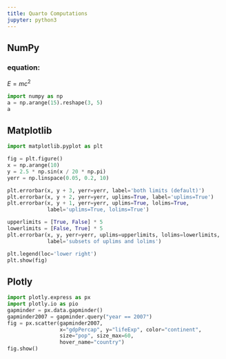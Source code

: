 ```yaml
---
title: Quarto Computations
jupyter: python3
---
```


## NumPy

### equation:
$E = mc^{2}$

```python
import numpy as np
a = np.arange(15).reshape(3, 5)
a
```

## Matplotlib

```python
import matplotlib.pyplot as plt

fig = plt.figure()
x = np.arange(10)
y = 2.5 * np.sin(x / 20 * np.pi)
yerr = np.linspace(0.05, 0.2, 10)

plt.errorbar(x, y + 3, yerr=yerr, label='both limits (default)')
plt.errorbar(x, y + 2, yerr=yerr, uplims=True, label='uplims=True')
plt.errorbar(x, y + 1, yerr=yerr, uplims=True, lolims=True,
             label='uplims=True, lolims=True')

upperlimits = [True, False] * 5
lowerlimits = [False, True] * 5
plt.errorbar(x, y, yerr=yerr, uplims=upperlimits, lolims=lowerlimits,
             label='subsets of uplims and lolims')

plt.legend(loc='lower right')
plt.show(fig)
```

## Plotly

```python
import plotly.express as px
import plotly.io as pio
gapminder = px.data.gapminder()
gapminder2007 = gapminder.query("year == 2007")
fig = px.scatter(gapminder2007, 
                 x="gdpPercap", y="lifeExp", color="continent", 
                 size="pop", size_max=60,
                 hover_name="country")
fig.show()
```